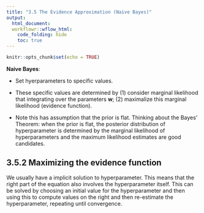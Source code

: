 ```yaml
---
title: "3.5 The Evidence Approximation (Naive Bayes)"
output:
  html_document:
  workflowr::wflow_html:
    code_folding: hide
    toc: true
---
```


```r
knitr::opts_chunk$set(echo = TRUE)
```

**Naive Bayes**: 

+ Set hyerparameters to specific values.

+ These specific values are determined by (1) consider marginal likelihood that integrating over the parameters $\boldsymbol{w}$; (2) maximalize this marginal likelihood (evidence function). 

+ Note this has assumption that the prior is flat. Thinking about the Bayes' Theorem: when the prior is flat, the posterior distribution of hyperparameter is determined by the marginal likelihood of hyperparameters and the maximum likelihood estimates are good candidates. 

## 3.5.2 Maximizing the evidence function

We usually have a implicit solution to hyperparameter. This means that the right part of the equation also involves the hyperparameter itself. This can be solved by choosing an initial value for the hyperparameter and then using this to compute values on the right and then re-estimate the hyperparameter, repeating until convergence. 
